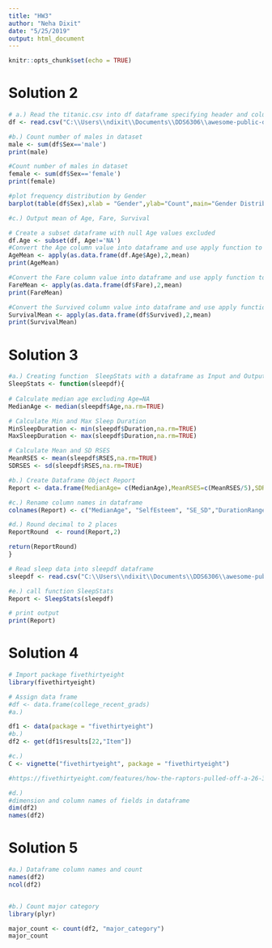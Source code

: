 ```yaml
---
title: "HW3"
author: "Neha Dixit"
date: "5/25/2019"
output: html_document
---
```


```r
knitr::opts_chunk$set(echo = TRUE)
```
# Solution 2
```r

# a.) Read the titanic.csv into df dataframe specifying header and column sep
df <- read.csv("C:\\Users\\ndixit\\Documents\\DDS6306\\awesome-public-datasets\\Datasets\\titanic.csv\\titanic.csv", header=TRUE, sep=",")

#b.) Count number of males in dataset
male <- sum(df$Sex=='male')
print(male)

#Count number of males in dataset
female <- sum(df$Sex=='female')
print(female)

#plot frequency distribution by Gender 
barplot(table(df$Sex),xlab = "Gender",ylab="Count",main="Gender Distribution" )

#c.) Output mean of Age, Fare, Survival

# Create a subset dataframe with null Age values excluded
df.Age <- subset(df, Age!='NA')
#Convert the Age column value into dataframe and use apply function to calculate the mean Age
AgeMean <- apply(as.data.frame(df.Age$Age),2,mean)
print(AgeMean)

#Convert the Fare column value into dataframe and use apply function to calculate the mean fare
FareMean <- apply(as.data.frame(df$Fare),2,mean)
print(FareMean)

#Convert the Survived column value into dataframe and use apply function to calculate the mean Survival
SurvivalMean <- apply(as.data.frame(df$Survived),2,mean)
print(SurvivalMean)


```
# Solution 3
```r
#a.) Creating function  SleepStats with a dataframe as Input and Output 
SleepStats <- function(sleepdf){
  
# Calculate median age excluding Age=NA
MedianAge <- median(sleepdf$Age,na.rm=TRUE)

# Calculate Min and Max Sleep Duration
MinSleepDuration <- min(sleepdf$Duration,na.rm=TRUE)
MaxSleepDuration <- max(sleepdf$Duration,na.rm=TRUE)

# Calculate Mean and SD RSES
MeanRSES <- mean(sleepdf$RSES,na.rm=TRUE)
SDRSES <- sd(sleepdf$RSES,na.rm=TRUE)

#b.) Create Dataframe Object Report
Report <- data.frame(MedianAge= c(MedianAge),MeanRSES=c(MeanRSES/5),SDRSES=c(SDRSES/5),RangeSleepDuration= c(MaxSleepDuration)-c(MinSleepDuration))

#c.) Rename column names in dataframe
colnames(Report) <- c("MedianAge", "SelfEsteem", "SE_SD","DurationRange")

#d.) Round decimal to 2 places
ReportRound  <- round(Report,2)

return(ReportRound)
}

# Read sleep data into sleepdf dataframe
sleepdf <- read.csv("C:\\Users\\ndixit\\Documents\\DDS6306\\awesome-public-datasets\\Datasets\\sleep_data_01.csv", header=TRUE, sep=",")

#e.) call function SleepStats
Report <- SleepStats(sleepdf)

# print output
print(Report)


```
# Solution 4
```r
# Import package fivethirtyeight
library(fivethirtyeight)

# Assign data frame
#df <- data.frame(college_recent_grads)
#a.)

df1 <- data(package = "fivethirtyeight")
#b.)
df2 <- get(df1$results[22,"Item"])

#c.)
C <- vignette("fivethirtyeight", package = "fivethirtyeight")

#https://fivethirtyeight.com/features/how-the-raptors-pulled-off-a-26-3-run-and-sealed-their-first-trip-to-the-finals/

#d.)
#dimension and column names of fields in dataframe
dim(df2)
names(df2)

```

# Solution 5
```r
#a.) Dataframe column names and count 
names(df2)
ncol(df2)


#b.) Count major category
library(plyr)

major_count <- count(df2, "major_category")
major_count



```



